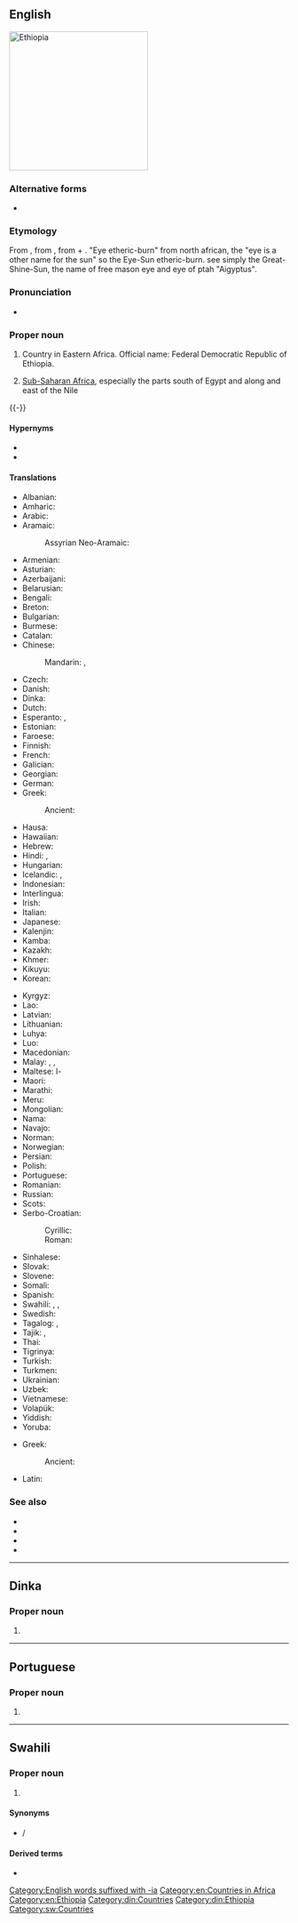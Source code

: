 {{also|Ethiópia|Eþíópía}}
==English==
[[Image:Ethiopia (Africa orthographic projection).svg|250px|thumb|right|Ethiopia]]
{{wikipedia}}
{{wikipedia|Aethiopia (Classical Greek term)}}

===Alternative forms===
* {{l|en|Æthiopia}} {{qualifier|archaic}}

===Etymology===
From {{bor|en|grc|Αἰθιοπία}}, from {{m|grc|Αἰθίοψ||charred complexion}}, from {{m|grc|αἴθω||I burn}} + {{m|grc|ὤψ||eye, face, complexion}}. "Eye etheric-burn"  from north african, the "eye is a other name for the sun"  so the Eye-Sun etheric-burn. see simply the Great-Shine-Sun, the name of free mason eye and eye of ptah "Aigyptus".

===Pronunciation===
* {{IPA|/iθiˈoʊpi.ə/|lang=en}}

===Proper noun===
{{en-proper noun}}

# {{senseid|en|Q115}}Country in Eastern Africa. Official name: Federal Democratic Republic of Ethiopia.
# {{senseid|en|Q410453}}{{lb|en|historical}} [[sub-Saharan Africa|Sub-Saharan Africa]], especially the parts south of Egypt and along and east of the Nile

{{-}}

====Hypernyms====
* {{l|en|Subsahara}}
* {{l|en|Horn}}

====Translations====
{{trans-top|id=Q115|country in Eastern Africa}}
* Albanian: {{t|sq|Etiopi|f}}
* Amharic: {{t|am|ኢትዮጵያ|tr=ʾityop̣p̣ya|sc=Ethi}}
* Arabic: {{t|ar|إِثِيُوبِيَا|f}}
* Aramaic:
*: Assyrian Neo-Aramaic: {{t|aii|ܟܘܫ|sc=Syrc}}
* Armenian: {{t|hy|Եթովպիա}}
* Asturian: {{t+|ast|Etiopía}}
* Azerbaijani: {{t+|az|Efiopiya}}
* Belarusian: {{t|be|Эфіо́пія|f}}
* Bengali: {{t|bn|ইথিওপিয়া|sc=Beng}}
* Breton: {{t|br|Etiopia}}
* Bulgarian: {{t|bg|Етио́пия|f}}
* Burmese: {{t|my|အီသီယိုးပီးယား|sc=Mymr}}
* Catalan: {{t+|ca|Etiòpia|f}}
* Chinese:
*: Mandarin: {{t+|cmn|埃塞俄比亞|sc=Hani}}, {{t+|cmn|埃塞俄比亚|tr=Āisài'ébǐyà|sc=Hani}}
* Czech: {{t+|cs|Etiopie|f}}
* Danish: {{t+|da|Etiopien}}
* Dinka: {{t|din|Ethiopia}}
* Dutch: {{t+|nl|Ethiopië|n}}
* Esperanto: {{t|eo|Etiopio}}, {{t|eo|Etiopujo}}
* Estonian: {{t+|et|Etioopia}}
* Faroese: {{t|fo|Etiopia|f|n}}
* Finnish: {{t+|fi|Etiopia}}
* French: {{t+|fr|Éthiopie}}
* Galician: {{t+|gl|Etiopía}}
* Georgian: {{t|ka|ეთიოპია}}
* German: {{t+|de|Äthiopien|n}}
* Greek: {{t+|el|Αιθιοπία|f}}
*: Ancient: {{t|grc|Αἰθιοπία|f}}
* Hausa: {{t|ha|Habasha|f|alt=Habashà}}
* Hawaiian: {{t|haw|ʻAikiopa}}
* Hebrew: {{t|he|אתיופיה|f|tr=etyopya}}
* Hindi: {{t+|hi|इथियोपिया}}, {{t+|hi|हबश|sc=Deva}}
* Hungarian: {{t+|hu|Etiópia}}
* Icelandic: {{t+|is|Eþíópía|f}}, {{t+|is|Etíópía|f}}
* Indonesian: {{t|id|Etiopia}}
* Interlingua: {{t|ia|Ethiopia}}
* Irish: {{t|ga|Aetóip|f|alt=an Aetóip}}
* Italian: {{t+|it|Etiopia|f}}
* Japanese: {{t+|ja|エチオピア|tr=Echiopia}}
* Kalenjin: {{t|kln|Ethiopia}}
* Kamba: {{t|kam|Ethiopia}}
* Kazakh: {{t|kk|Эфиопия|sc=Cyrl}}
* Khmer: {{t|km|អេត្យូពី|tr=eityopi|sc=Khmr}}
* Kikuyu: {{t|ki|Ethiopia}}
* Korean: {{t|ko|^에티오피아}}
{{trans-mid}}
* Kyrgyz: {{t+|ky|Эфиопия|sc=Cyrl}}
* Lao: {{t|lo|ເອທິໂອປີ|sc=Laoo}}
* Latvian: {{t+|lv|Etiopija|f}}
* Lithuanian: {{t+|lt|Etiopija|f}}
* Luhya: {{t|luy|Ethiopia}}
* Luo: {{t|luo|Ethiopia}}
* Macedonian: {{t+|mk|Етио́пија|f}}
* Malay: {{t|ms|Habsyah}}, {{t|ms|Ethiopia}}, {{qualifier|historical}} {{t|ms|Abessinia}}
* Maltese: l-{{t|mt|Etjopja}}
* Maori: {{t|mi|Etiopia}}
* Marathi: {{t|mr|इथियोपिया|m|sc=Deva}}
* Meru: {{t|mer|Ethiopia}}
* Mongolian: {{t+|mn|Этиоп|sc=Cyrl}}
* Nama: {{t|naq|Itopiab|m}}
* Navajo: {{t|nv|Iithiyópya}}
* Norman: {{t|nrf|Êthiopie|f}}
* Norwegian: {{t+|no|Etiopia}}
* Persian: {{t+|fa|اتیوپی|tr=etyupi}}
* Polish: {{t+|pl|Etiopia|f}}
* Portuguese: {{t+|pt|Etiópia|f}}
* Romanian: {{t+|ro|Etiopia|f}}
* Russian: {{t+|ru|Эфио́пия|f}}
* Scots: {{t|sco|Ethiopie}}
* Serbo-Croatian:
*: Cyrillic: {{t|sh|Етиопија|f|sc=Cyrl}}
*: Roman: {{t+|sh|Etiopija|f}}
* Sinhalese: {{t|si|ඉතියෝපියාව|sc=Sinh}}
* Slovak: {{t+|sk|Etiópia|f}}
* Slovene: {{t+|sl|Etiópija|f}}
* Somali: {{t|so|Itoobiya}}
* Spanish: {{t+|es|Etiopía|f}}
* Swahili: {{t+|sw|Uhabeshi}}, {{t|sw|Habeshi}}, {{t+|sw|Ethiopia}}
* Swedish: {{t+|sv|Etiopien}}
* Tagalog: {{t+|tl|Etiyopiya}}, {{t|tl|Etyopya}}
* Tajik: {{t+|tg|Этиупия|sc=Cyrl}}, {{t|tg|Эфиопия|sc=Cyrl}}
* Thai: {{t+|th|เอธิโอเปีย}}
* Tigrinya: {{t+|ti|ኢትዮጵያ|tr=ʾityop̣p̣ya|sc=Ethi}}
* Turkish: {{t+|tr|Etyopya}}
* Turkmen: {{t|tk|Efiopiýa}}
* Ukrainian: {{t+|uk|Ефіо́пія|f}}
* Uzbek: {{t+|uz|Efiopiya}}
* Vietnamese: {{t|vi|Ê-ti-ô-pi-a}}
* Volapük: {{t+|vo|Lätiopän}}
* Yiddish: {{t|yi|עטיאָפּיע|sc=Hebr}}
* Yoruba: {{t|yo|Etopia}}
{{trans-bottom}}

{{trans-top|id=Q410453|Sub-Saharan Africa (historical)}}
* Greek:
*: Ancient: {{t|grc|Αἰθιοπία|f}}
{{trans-mid}}
* Latin: {{t+|la|Aethiopia|f}}
{{trans-bottom}}

===See also===
* {{l|en|Addis Ababa}}
* {{l|en|Abyssinia}}
* {{l|en|Appendix:Countries of the world|Countries of the world}}
* {{projectlink|wikipedia}}

[[Category:English words suffixed with -ia]]
[[Category:en:Countries in Africa]]
[[Category:en:Ethiopia]]

----

==Dinka==

===Proper noun===
{{head|din|proper noun}}

# {{l|en|Ethiopia}}

[[Category:din:Countries]]
[[Category:din:Ethiopia]]

----

==Portuguese==

===Proper noun===
{{pt-proper noun|f}}

# {{pt-obsolete-hellenism|Etiópia}}

----

==Swahili==

===Proper noun===
{{head|sw|proper noun}}

# {{l|en|Ethiopia}}

====Synonyms====
* {{l|sw|Uhabeshi}}/{{l|sw|Habeshi}}

====Derived terms====
* {{l|sw|Mwethiopia}}

[[Category:sw:Countries]]